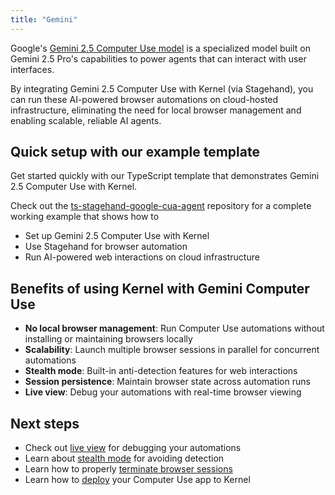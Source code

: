 ```yaml
---
title: "Gemini"
---
```


Google's [Gemini 2.5 Computer Use model](https://blog.google/technology/google-deepmind/gemini-computer-use-model/) is a specialized model built on Gemini 2.5 Pro's capabilities to power agents that can interact with user interfaces.

By integrating Gemini 2.5 Computer Use with Kernel (via Stagehand), you can run these AI-powered browser automations on cloud-hosted infrastructure, eliminating the need for local browser management and enabling scalable, reliable AI agents.

## Quick setup with our example template

Get started quickly with our TypeScript template that demonstrates Gemini 2.5 Computer Use with Kernel.

Check out the [ts-stagehand-google-cua-agent](https://github.com/onkernel/ts-stagehand-google-cua-agent) repository for a complete working example that shows how to
- Set up Gemini 2.5 Computer Use with Kernel
- Use Stagehand for browser automation
- Run AI-powered web interactions on cloud infrastructure

## Benefits of using Kernel with Gemini Computer Use

- **No local browser management**: Run Computer Use automations without installing or maintaining browsers locally
- **Scalability**: Launch multiple browser sessions in parallel for concurrent automations
- **Stealth mode**: Built-in anti-detection features for web interactions
- **Session persistence**: Maintain browser state across automation runs
- **Live view**: Debug your automations with real-time browser viewing

## Next steps

- Check out [live view](/browsers/live-view) for debugging your automations
- Learn about [stealth mode](/browsers/stealth) for avoiding detection
- Learn how to properly [terminate browser sessions](/browsers/termination)
- Learn how to [deploy](/apps/deploy) your Computer Use app to Kernel
